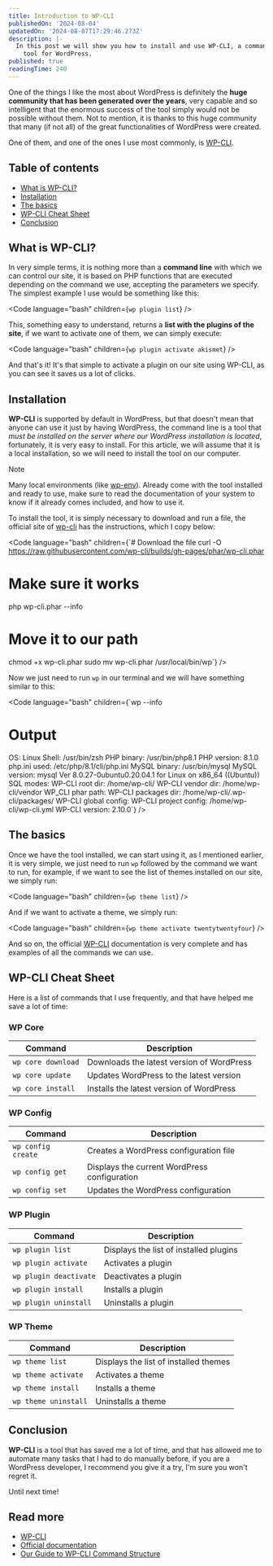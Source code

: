 ```yaml
---
title: Introduction to WP-CLI
publishedOn: '2024-08-04'
updatedOn: '2024-08-07T17:29:46.273Z'
description: |-
  In this post we will show you how to install and use WP-CLI, a command line
    tool for WordPress.
published: true
readingTime: 240
---
```



One of the things I like the most about WordPress is definitely the **huge community
that has been generated over the years**, very capable and so intelligent that the
enormous success of the tool simply would not be possible without them. Not to mention,
it is thanks to this huge community that many (if not all) of the great functionalities
of WordPress were created.

One of them, and one of the ones I use most commonly, is [WP-CLI](https://wp-cli.org/).

## Table of contents

- [What is WP-CLI?](#what-is-wp-cli)
- [Installation](#installation)
- [The basics](#the-basics)
- [WP-CLI Cheat Sheet](#wp-cli-cheat-sheet)
- [Conclusion](#conclusion)

## What is WP-CLI?

In very simple terms, it is nothing more than a **command line** with which we can
control our site, it is based on PHP functions that are executed depending on the
command we use, accepting the parameters we specify. The simplest example I use would
be something like this:

<Code
    language="bash"
    children={`wp plugin list`}
/>

This, something easy to understand, returns a **list with the plugins of the site**,
if we want to activate one of them, we can simply execute:

<Code
    language="bash"
    children={`wp plugin activate akismet`}
/>

And that's it! It's that simple to activate a plugin on our site using WP-CLI, as you
can see it saves us a lot of clicks.

## Installation

**WP-CLI** is supported by default in WordPress, but that doesn't mean that anyone can
use it just by having WordPress, the command line is a tool that _must be installed on
the server where our WordPress installation is located_, fortunately, it is very easy
to install. For this article, we will assume that it is a local installation, so we
will need to install the tool on our computer.

> [!NOTE]
> Many local environments (like [wp-env](https://youtu.be/K5Uxc3H-kaU?si=H93NqzLg-DsPWJW1)).
> Already come with the tool installed and ready to use, make sure to read the
> documentation of your system to know if it already comes included, and how to use it.

To install the tool, it is simply necessary to download and run a file, the official
site of [wp-cli](https://wp-cli.org/#installing) has the instructions, which I copy below:

<Code
    language="bash"
    children={`# Download the file
curl -O https://raw.githubusercontent.com/wp-cli/builds/gh-pages/phar/wp-cli.phar

# Make sure it works
php wp-cli.phar --info

# Move it to our path
chmod +x wp-cli.phar
sudo mv wp-cli.phar /usr/local/bin/wp`}
/>

Now we just need to run `wp` in our terminal and we will have something similar to this:

<Code
    language="bash"
    children={`wp --info

# Output

OS:     Linux
Shell:  /usr/bin/zsh
PHP binary:     /usr/bin/php8.1
PHP version:    8.1.0
php.ini used:   /etc/php/8.1/cli/php.ini
MySQL binary:   /usr/bin/mysql
MySQL version:  mysql  Ver 8.0.27-0ubuntu0.20.04.1 for Linux on x86_64 ((Ubuntu))
SQL modes:
WP-CLI root dir:        /home/wp-cli/
WP-CLI vendor dir:      /home/wp-cli/vendor
WP_CLI phar path:
WP-CLI packages dir:    /home/wp-cli/.wp-cli/packages/
WP-CLI global config:
WP-CLI project config:  /home/wp-cli/wp-cli.yml
WP-CLI version: 2.10.0`}
/>

## The basics

Once we have the tool installed, we can start using it,
as I mentioned earlier, it is very simple, we just need to run
`wp` followed by the command we want to run, for example, if we want to see the list
of themes installed on our site, we simply run:

<Code
    language="bash"
    children={`wp theme list`}
/>

And if we want to activate a theme, we simply run:

<Code
    language="bash"
    children={`wp theme activate twentytwentyfour`}
/>

And so on, the official [WP-CLI](https://developer.wordpress.org/cli/commands/)
documentation is very complete and has examples of all the commands we can use.

## WP-CLI Cheat Sheet

Here is a list of commands that I use frequently, and that have
helped me save a lot of time:

### WP Core

| Command | Description |
|---------|-------------|
| `wp core download` | Downloads the latest version of WordPress |
| `wp core update` | Updates WordPress to the latest version |
| `wp core install` | Installs the latest version of WordPress |

### WP Config

| Command | Description |
|---------|-------------|
| `wp config create` | Creates a WordPress configuration file |
| `wp config get` | Displays the current WordPress configuration |
| `wp config set` | Updates the WordPress configuration |

### WP Plugin

| Command | Description |
|---------|-------------|
| `wp plugin list` | Displays the list of installed plugins |
| `wp plugin activate` | Activates a plugin |
| `wp plugin deactivate` | Deactivates a plugin |
| `wp plugin install` | Installs a plugin |
| `wp plugin uninstall` | Uninstalls a plugin |

### WP Theme

| Command | Description |
|---------|-------------|
| `wp theme list` | Displays the list of installed themes |
| `wp theme activate` | Activates a theme |
| `wp theme install` | Installs a theme |
| `wp theme uninstall` | Uninstalls a theme |

## Conclusion

**WP-CLI** is a tool that has saved me a lot of time, and that has allowed me to
automate many tasks that I had to do manually before, if you are a WordPress developer,
I recommend you give it a try, I'm sure you won't regret it.

Until next time!

## Read more

- [WP-CLI](https://wp-cli.org/)
- [Official documentation](https://developer.wordpress.org/cli/commands/)
- [Our Guide to WP-CLI Command Structure](https://deliciousbrains.com/wpcli-command-structure-guide/)
